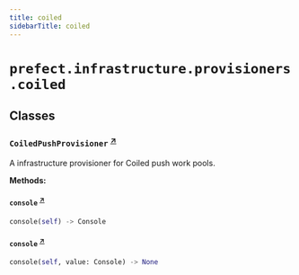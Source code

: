 ```yaml
---
title: coiled
sidebarTitle: coiled
---
```


# `prefect.infrastructure.provisioners.coiled`

## Classes

### `CoiledPushProvisioner` <sup><a href="https://github.com/PrefectHQ/prefect/blob/main/src/prefect/infrastructure/provisioners/coiled.py#L26" target="_blank">↗</a></sup>


A infrastructure provisioner for Coiled push work pools.


**Methods:**

#### `console` <sup><a href="https://github.com/PrefectHQ/prefect/blob/main/src/prefect/infrastructure/provisioners/coiled.py#L35" target="_blank">↗</a></sup>

```python
console(self) -> Console
```

#### `console` <sup><a href="https://github.com/PrefectHQ/prefect/blob/main/src/prefect/infrastructure/provisioners/coiled.py#L39" target="_blank">↗</a></sup>

```python
console(self, value: Console) -> None
```
